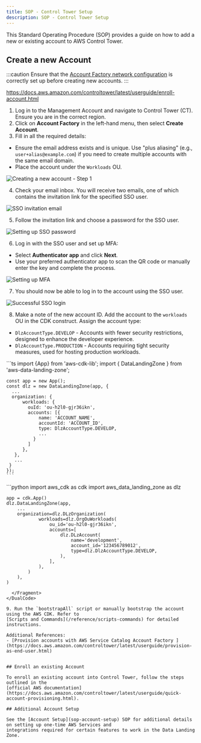 ```yaml
---
title: SOP - Control Tower Setup
description: SOP - Control Tower Setup
---
```


This Standard Operating Procedure (SOP) provides a guide on how to add a new or existing account to AWS Control Tower.

## Create a new Account

:::caution
Ensure that the [Account Factory network configuration](sop-initial-control-tower-setup#configure-account-factory)
is correctly set up before creating new accounts.
:::

https://docs.aws.amazon.com/controltower/latest/userguide/enroll-account.html

1. Log in to the Management Account and navigate to Control Tower (CT). Ensure you are in the correct region.
2. Click on **Account Factory** in the left-hand menu, then select **Create Account**.
3. Fill in all the required details:
- Ensure the email address exists and is unique. Use "plus aliasing" (e.g., `user+alias@example.com`) if you need
to create multiple accounts with the same email domain.
- Place the account under the `Workloads` OU.

![Creating a new account - Step 1](imgs/aws_new_account_1.png)

4. Check your email inbox. You will receive two emails, one of which contains the invitation link for the specified
SSO user.

![SSO invitation email](imgs/aws_new_account_2.png)

5. Follow the invitation link and choose a password for the SSO user.

![Setting up SSO password](imgs/aws_new_account_3.png)

6. Log in with the SSO user and set up MFA:
- Select **Authenticator app** and click **Next**.
- Use your preferred authenticator app to scan the QR code or manually enter the key and complete the process.

![Setting up MFA](imgs/aws_new_account_4.png)

7. You should now be able to log in to the account using the SSO user.

![Successful SSO login](imgs/aws_new_account_5.png)

8. Make a note of the new account ID. Add the account to the `workloads` OU in the CDK construct. Assign the account type:
- `DlzAccountType.DEVELOP` - Accounts with fewer security restrictions, designed to enhance the developer experience.
- `DlzAccountType.PRODUCTION` - Accounts requiring tight security measures, used for hosting production workloads.

<DualCode>
  <Fragment slot="ts">
    ```ts
    import {App} from 'aws-cdk-lib';
    import { DataLandingZone } from 'aws-data-landing-zone';

    const app = new App();
    const dlz = new DataLandingZone(app, {
      ...
      organization: {
          workloads: {
            ouId: 'ou-h2l0-gjr36ikn',
            accounts: [{
                name: 'ACCOUNT_NAME',
                accountId: 'ACCOUNT_ID',
                type: DlzAccountType.DEVELOP,
                ...
              }
            ]
          },
       },
       ...
     }
    });
    ```

  </Fragment>
  <Fragment slot="python">
    ```python
    import aws_cdk as cdk
    import aws_data_landing_zone as dlz

    app = cdk.App()
    dlz.DataLandingZone(app,
        ...
        organization=dlz.DLzOrganization(
                workloads=dlz.OrgOuWorkloads(
                    ou_id='ou-h2l0-gjr36ikn',
                    accounts=[
                        dlz.DLzAccount(
                            name='development',
                            account_id='123456789012',
                            type=dlz.DlzAccountType.DEVELOP,
                        ),
                    ],
                ),
            )
        ),
    )
````
  </Fragment>
</DualCode>

9. Run the `bootstrapAll` script or manually bootstrap the account using the AWS CDK. Refer to
[Scripts and Commands](/reference/scripts-commands) for detailed instructions.

Additional References:
- [Provision accounts with AWS Service Catalog Account Factory ](https://docs.aws.amazon.com/controltower/latest/userguide/provision-as-end-user.html)


## Enroll an existing Account

To enroll an existing account into Control Tower, follow the steps outlined in the
[official AWS documentation](https://docs.aws.amazon.com/controltower/latest/userguide/quick-account-provisioning.html).

## Additional Account Setup

See the [Account Setup](sop-account-setup) SOP for additional details on setting up one-time AWS Services and
integrations required for certain features to work in the Data Landing Zone.
